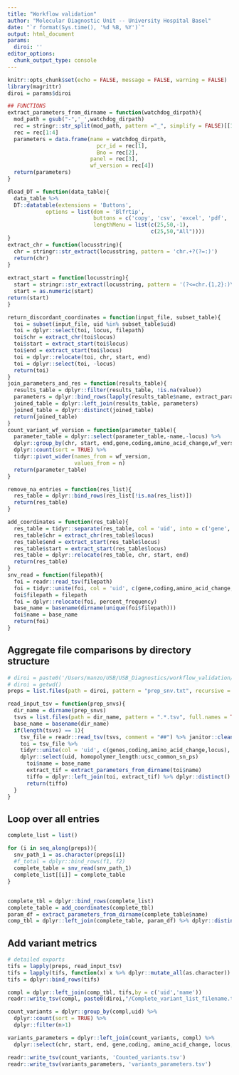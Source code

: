 ```yaml
---
title: "Workflow validation"
author: "Molecular Diagnostic Unit -- University Hospital Basel"
date: "`r format(Sys.time(), '%d %B, %Y')`"
output: html_document
params:
  diroi: ''
editor_options: 
  chunk_output_type: console
---
```


```r
knitr::opts_chunk$set(echo = FALSE, message = FALSE, warning = FALSE)
library(magrittr)
diroi = params$diroi
```


```r
## FUNCTIONS
extract_parameters_from_dirname = function(watchdog_dirpath){
  mod_path = gsub("-",'_',watchdog_dirpath)
  rec = stringr::str_split(mod_path, pattern ="_", simplify = FALSE)[[1]]
  rec = rec[1:4]
  parameters = data.frame(name = watchdog_dirpath,
                            pcr_id = rec[1],
                            Bno = rec[2],
                          panel = rec[3],
                          wf_version = rec[4])
  return(parameters)
}

dload_DT = function(data_table){
  data_table %>%
  DT::datatable(extensions = 'Buttons',
            options = list(dom = 'Blfrtip',
                           buttons = c('copy', 'csv', 'excel', 'pdf', 'print'),
                           lengthMenu = list(c(25,50,-1),
                                             c(25,50,"All"))))
}
extract_chr = function(locusstring){
  chr = stringr::str_extract(locusstring, pattern = 'chr.+?(?=:)')
  return(chr)
}
 
extract_start = function(locusstring){
  start = stringr::str_extract(locusstring, pattern = '(?<=chr.{1,2}:)\\d+')
  start = as.numeric(start)
return(start)
}

return_discordant_coordinates = function(input_file, subset_table){
  toi = subset(input_file, uid %in% subset_table$uid)
  toi = dplyr::select(toi, locus, filepath)
  toi$chr = extract_chr(toi$locus)
  toi$start = extract_start(toi$locus)
  toi$end = extract_start(toi$locus)
  toi = dplyr::relocate(toi, chr, start, end)
  toi = dplyr::select(toi, -locus)
  return(toi)
}
join_parameters_and_res = function(results_table){
  results_table = dplyr::filter(results_table, !is.na(value))
  parameters = dplyr::bind_rows(lapply(results_table$name, extract_parameters_from_dirname))
  joined_table = dplyr::left_join(results_table, parameters) 
  joined_table = dplyr::distinct(joined_table)
  return(joined_table)
}
count_variant_wf_version = function(parameter_table){
  parameter_table = dplyr::select(parameter_table,-name,-locus) %>%
  dplyr::group_by(chr, start, end,gene,coding,amino_acid_change,wf_version) %>%
  dplyr::count(sort = TRUE) %>%
  tidyr::pivot_wider(names_from = wf_version,
                     values_from = n)
  return(parameter_table)
}

remove_na_entries = function(res_list){
  res_table = dplyr::bind_rows(res_list[!is.na(res_list)])
  return(res_table)
}

add_coordinates = function(res_table){
  res_table = tidyr::separate(res_table, col = 'uid', into = c('gene','coding','amino_acid_change','locus'),sep = "__", remove = FALSE)
  res_table$chr = extract_chr(res_table$locus)
  res_table$end = extract_start(res_table$locus)
  res_table$start = extract_start(res_table$locus)
  res_table = dplyr::relocate(res_table, chr, start, end)
  return(res_table)
}
snv_read = function(filepath){
  foi = readr::read_tsv(filepath)
  foi = tidyr::unite(foi, col = 'uid', c(gene,coding,amino_acid_change,locus), remove = FALSE, sep = "__")
  foi$filepath = filepath
  foi = dplyr::relocate(foi, percent_frequency)
  base_name = basename(dirname(unique(foi$filepath)))
  foi$name = base_name
  return(foi)
}


```

## Aggregate file comparisons by directory structure
```r
# diroi = paste0('/Users/manzo/USB/USB_Diagnostics/workflow_validation/', "/OCAPlus")
# diroi = getwd()
preps = list.files(path = diroi, pattern = "prep_snv.txt", recursive = TRUE, full.names = TRUE)

```


```r
read_input_tsv = function(prep_snvs){
  dir_name = dirname(prep_snvs)
  tsvs = list.files(path = dir_name, pattern = ".*.tsv", full.names = TRUE)
  base_name = basename(dir_name)
  if(length(tsvs) == 1){
    tsv_file = readr::read_tsv(tsvs, comment = "##") %>% janitor::clean_names()
    toi = tsv_file %>%
    tidyr::unite(col = 'uid', c(genes,coding,amino_acid_change,locus), remove = FALSE, sep = "__") %>%
    dplyr::select(uid, homopolymer_length:ucsc_common_sn_ps)
      toi$name = base_name
      extract_tif = extract_parameters_from_dirname(toi$name)
      tiffo = dplyr::left_join(toi, extract_tif) %>% dplyr::distinct()
      return(tiffo)
  }
}

```

## Loop over all entries
```r
complete_list = list()

for (i in seq_along(preps)){
  snv_path_1 = as.character(preps[i])
  #f_total = dplyr::bind_rows(f1, f2)
  complete_table = snv_read(snv_path_1)
  complete_list[[i]] = complete_table
}
```



##  
```r
complete_tbl = dplyr::bind_rows(complete_list)
complete_table = add_coordinates(complete_tbl)
param_df = extract_parameters_from_dirname(complete_table$name)
comp_tbl = dplyr::left_join(complete_table, param_df) %>% dplyr::distinct()
```

## Add variant metrics
```r
# detailed exports
tifs = lapply(preps, read_input_tsv)
tifs = lapply(tifs, function(x) x %>% dplyr::mutate_all(as.character))
tifs = dplyr::bind_rows(tifs)

compl = dplyr::left_join(comp_tbl, tifs,by = c('uid','name'))
readr::write_tsv(compl, paste0(diroi,"/Complete_variant_list_filename.tsv"))

count_variants = dplyr::group_by(compl,uid) %>%
  dplyr::count(sort = TRUE) %>%
  dplyr::filter(n>1)

variants_parameters = dplyr::left_join(count_variants, compl) %>%
  dplyr::select(chr, start, end, gene,coding, amino_acid_change, locus,homopolymer_length:coverage, pcr_id,Bno )

readr::write_tsv(count_variants, 'Counted_variants.tsv')
readr::write_tsv(variants_parameters, 'variants_parameters.tsv')
```
